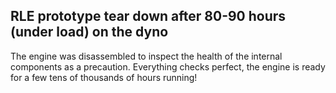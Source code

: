 ## RLE prototype tear down after 80-90 hours (under load) on the dyno


<div className={"nx-flex nx-justify-center nx-flex-col"}>
    <YoutubeEmbed embedId={"T1Hfn7elL4I"}/>
    <div className={"nx-text-xl nx-font-semibold"} style={{paddingTop: "3.5rem"}}>
        The engine was disassembled to inspect the health of the internal components as a precaution.  Everything checks perfect, the engine is ready for a few tens of thousands of hours running!
    </div>
</div>